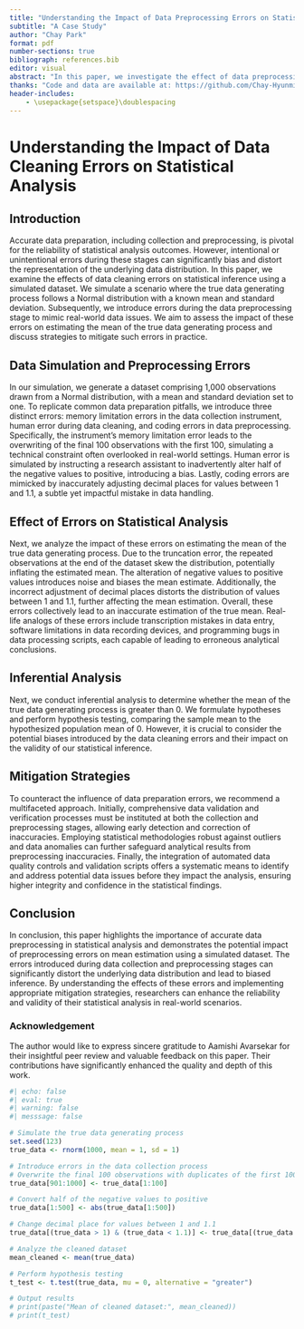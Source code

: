 ```yaml
---
title: "Understanding the Impact of Data Preprocessing Errors on Statistical Analysis"
subtitle: "A Case Study"
author: "Chay Park"
format: pdf
number-sections: true
bibliograph: references.bib
editor: visual
abstract: "In this paper, we investigate the effect of data preprocessing errors on statistical analysis using a simulated dataset. We simulate a situation where the data generating process follows a Normal distribution with a mean of one and a standard deviation of one. However, due to errors in the data collection and preprocessing stages, the dataset undergoes several transformations. Specifically, we introduce three types of errors: (1) data truncation due to limited instrument memory, (2) alteration of negative values to positive values, and (3) incorrect adjustment of decimal places. Subsequently, we analyze the impact of these errors on the mean estimation and discuss potential steps to identify and mitigate such issues in real-world data analysis."
thanks: "Code and data are available at: https://github.com/Chay-HyunminPark/A-Case-Study.git" 
header-includes:
    - \usepackage{setspace}\doublespacing
---
```


# **Understanding the Impact of Data Cleaning Errors on Statistical Analysis**

## **Introduction**

Accurate data preparation, including collection and preprocessing, is pivotal for the reliability of statistical analysis outcomes. However, intentional or unintentional errors during these stages can significantly bias and distort the representation of the underlying data distribution. In this paper, we examine the effects of data cleaning errors on statistical inference using a simulated dataset. We simulate a scenario where the true data generating process follows a Normal distribution with a known mean and standard deviation. Subsequently, we introduce errors during the data preprocessing stage to mimic real-world data issues. We aim to assess the impact of these errors on estimating the mean of the true data generating process and discuss strategies to mitigate such errors in practice.

## Data Simulation and Preprocessing Errors

In our simulation, we generate a dataset comprising 1,000 observations drawn from a Normal distribution, with a mean and standard deviation set to one. To replicate common data preparation pitfalls, we introduce three distinct errors: memory limitation errors in the data collection instrument, human error during data cleaning, and coding errors in data preprocessing. Specifically, the instrument's memory limitation error leads to the overwriting of the final 100 observations with the first 100, simulating a technical constraint often overlooked in real-world settings. Human error is simulated by instructing a research assistant to inadvertently alter half of the negative values to positive, introducing a bias. Lastly, coding errors are mimicked by inaccurately adjusting decimal places for values between 1 and 1.1, a subtle yet impactful mistake in data handling.

## Effect of Errors on Statistical Analysis

Next, we analyze the impact of these errors on estimating the mean of the true data generating process. Due to the truncation error, the repeated observations at the end of the dataset skew the distribution, potentially inflating the estimated mean. The alteration of negative values to positive values introduces noise and biases the mean estimate. Additionally, the incorrect adjustment of decimal places distorts the distribution of values between 1 and 1.1, further affecting the mean estimation. Overall, these errors collectively lead to an inaccurate estimation of the true mean. Real-life analogs of these errors include transcription mistakes in data entry, software limitations in data recording devices, and programming bugs in data processing scripts, each capable of leading to erroneous analytical conclusions.

## **Inferential Analysis**

Next, we conduct inferential analysis to determine whether the mean of the true data generating process is greater than 0. We formulate hypotheses and perform hypothesis testing, comparing the sample mean to the hypothesized population mean of 0. However, it is crucial to consider the potential biases introduced by the data cleaning errors and their impact on the validity of our statistical inference.

## Mitigation Strategies

To counteract the influence of data preparation errors, we recommend a multifaceted approach. Initially, comprehensive data validation and verification processes must be instituted at both the collection and preprocessing stages, allowing early detection and correction of inaccuracies. Employing statistical methodologies robust against outliers and data anomalies can further safeguard analytical results from preprocessing inaccuracies. Finally, the integration of automated data quality controls and validation scripts offers a systematic means to identify and address potential data issues before they impact the analysis, ensuring higher integrity and confidence in the statistical findings.

## **Conclusion**

In conclusion, this paper highlights the importance of accurate data preprocessing in statistical analysis and demonstrates the potential impact of preprocessing errors on mean estimation using a simulated dataset. The errors introduced during data collection and preprocessing stages can significantly distort the underlying data distribution and lead to biased inference. By understanding the effects of these errors and implementing appropriate mitigation strategies, researchers can enhance the reliability and validity of their statistical analysis in real-world scenarios.

### **Acknowledgement**

The author would like to express sincere gratitude to Aamishi Avarsekar for their insightful peer review and valuable feedback on this paper. Their contributions have significantly enhanced the quality and depth of this work.

```r
#| echo: false
#| eval: true
#| warning: false
#| messsage: false

# Simulate the true data generating process
set.seed(123)
true_data <- rnorm(1000, mean = 1, sd = 1)

# Introduce errors in the data collection process
# Overwrite the final 100 observations with duplicates of the first 100
true_data[901:1000] <- true_data[1:100]

# Convert half of the negative values to positive
true_data[1:500] <- abs(true_data[1:500])

# Change decimal place for values between 1 and 1.1
true_data[(true_data > 1) & (true_data < 1.1)] <- true_data[(true_data > 1) & (true_data < 1.1)] / 10

# Analyze the cleaned dataset
mean_cleaned <- mean(true_data)

# Perform hypothesis testing
t_test <- t.test(true_data, mu = 0, alternative = "greater")

# Output results
# print(paste("Mean of cleaned dataset:", mean_cleaned))
# print(t_test)

```
